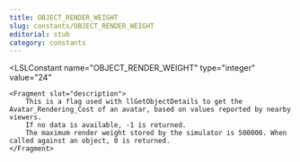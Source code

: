 ```yaml
---
title: OBJECT_RENDER_WEIGHT
slug: constants/OBJECT_RENDER_WEIGHT
editorial: stub
category: constants
---
```


<LSLConstant
	name="OBJECT_RENDER_WEIGHT"
	type="integer"
	value="24"
>
	<Fragment slot="description">
		This is a flag used with llGetObjectDetails to get the Avatar_Rendering_Cost of an avatar, based on values reported by nearby viewers.
		If no data is available, -1 is returned.
		The maximum render weight stored by the simulator is 500000. When called against an object, 0 is returned.
	</Fragment>
</LSLConstant>
